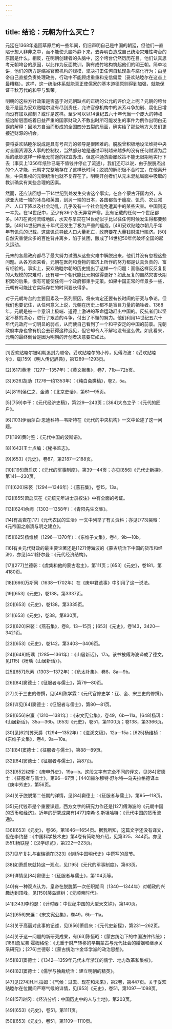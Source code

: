 ```yaml
---
---
---
```

title: 结论：元朝为什么灭亡？
---



元廷在1368年退回草原后的一些年间，仍旧声明自己是中国的朝廷，但他们一直陷于想入非非之中，而不能使头脑冷静下来，去弄明白造成自己统治灾难性垮台的原因是什么。相反，在明朝创建者的头脑中，这个垮台仍然历历在目，他们认真思考元朝垮台的原因，以此作为反面教训，胸有成竹地构筑起他们的明王朝。简单地讲，他们的药方是缩减官僚机构的规模，坚决打击任何自私现象与腐化行为；由皇帝自己直接负责处理政务，行动中不能顾虑重重和宠信偏爱（妥欢贴睦尔在这点上最糟糕）。这样，这一统治体系就能真正使儒家的基本道德原则得到加强，就能保证千秋万代的和平与繁荣。

明朝的这些方针政策是否基于对元朝缺点的正确的公允的评价之上呢？元朝的垮台是不是因为妥欢贴睦尔没有尽到责任，允许官僚机构中的派系斗争加剧、腐化日增而没有加以抑制？或许是这样。至少可以以14世纪五六十年代当一个庞大的特权统治阶层面临着日益严重的国家财政入不敷出时所可能发生的事件为例作出明白无误的解释：因地方自治而形成的全国四分五裂的局面，确实给了那些地方大员们更接近财源的机会。

要将妥欢贴睦尔说成是具有号召力的领导是很困难的。脱脱曾积极地设法维持中央对全国资源及人事的控制权，当然部分地是通过印制越来越多的没有任何财源为后盾的纸钞这样一种毫无前途的权宜办法，但这种通货膨胀政策不能无限期地实行下去（事实上1356年纸钞已毫不值钱并停止了流通）。我们还可以说，由于脱脱杰出的个人才能，元朝才完整地存在了这样长时间；脱脱的解职极不合时宜，在他离开后，中央集权的元朝统治也就不复存在了。明朝开创者们从元末混乱局面中吸取的教训确实有某些合理的因素。

然而，还应该回想一下14世纪到处发生灾害这个事实。在各个蒙古汗国内外，从欧亚大陆一端的冰岛和英国，到另一端的日本，各国都苦于瘟疫、饥荒、农业减产、人口下降以及社会动乱，几乎没有一个社会能免遭其中的某些灾害。中国则无一幸免。在14世纪中，至少有36个冬天异常严寒，比有记载的任何一个世纪都多。[47]在黄河流域地区，水灾与旱灾在14世纪似乎比以往任何时候发生得都要频繁。[48]14世纪四五十年代还发生了极为严重的瘟疫。[49]妥欢贴睦尔朝几乎年年有饥荒的记载，这些饥荒导致人口大量死亡，政府要花大量钱财进行赈济。[50]自然灾害使众多的百姓背井离乡，陷于贫困，酿成了14世纪50年代破坏全国的起义运动。

元末的各届政府都尽了最大努力试图从这些灾难中解脱出来，他们并没有忽视这些问题。从各方面来看，元朝在医药和食物的赈济上所作的努力都是认真负责的、富有经验的。事实上，妥欢贴睦尔朝的历史提出了这样一个问题：面临这样反反复复的大规模的灾难时，还有哪一个朝代能比元朝做得更好？如此反复的自然灾害长期积累的后果，很有可能使任何一个政府都束手无策。如果中国正常的年景多一些，元朝有可能比它实际存在的时间要长得多。

对于元朝垮台的主要因素及一系列原因，将来肯定还要有长时间的研究与争论。但我们也要记住，从任何意义上说，元朝在历史上都不是盲目力量的牺牲者。1368年，元朝是被一个意识上极端、道德上激进的革命运动赶出中国的。反抗者们以坚定不移的决心，进行了艰苦的斗争，付出了不懈的努力。他们利用14世纪五六十年代元政府一切明显的弱点，从而使自己看到了一个和平安定的中国的前景。元朝政府本身也曾有机会去获得这种远见，但它却令人不解地没有这么做。如此看来，元朝的最终倒台是因为明朝的开创者决意要它如此。



***



[1]妥欢贴睦尔被明朝追封为顺帝。妥欢贴睦尔的小传，见傅海波：《妥欢贴睦尔》，载[159]《明人传记辞典》，第1289—1293页。

[2][617]黄溍（1277—1357年）：《黄文献集》，卷7，71b—72b页。

[3][626]胡助（1276—约1353年）：《纯白斋类稿》，卷2，5a。

[4][819]侯仁之、金涛：《北京史话》，第61—95页。

[5][759]李干：《元代经济史稿》，第229—243页；[364]大岛立子：《元代的匠户》。

[6][103]伊丽莎白·恩迪科特—韦斯特在《元代的中央机构》一文中论述了这一问题。

[7][199]黄时鉴：《元代中国的波斯语》。

[8][643]王士点编：《秘书监志》。

[9][653]《元史》，卷87，第2187—2188页。

[10][195]萧启庆：《元代的军事制度》，第39—44页；亦见[856]《元代史新探》，第141—230页。

[11][620]宋褧（1294—1346年）：《燕石集》，卷15，13a。

[12][855]萧启庆在《元统元年进士录校注》中有全面的考证。

[13][624]余阙（1303—1358年）：《青阳先生文集》。

[14]有高岩在[17]《元代农民的生活》一文中列举了有关资料；亦见[773]昊晗：《元帝国之崩溃与明之建立》。

[15][625]杨维桢（1296—1370年）：《东维子文集》，卷4，9b—10b。

[16]有关元代财政的最主要论著还是[127]傅海波的《蒙古统治下中国的货币和经济》，亦见[441]舒尔曼：《元代经济结构》。

[17][277]兰德彰：《虞集和他的蒙古君主》，第111页；[653]《元史》，卷181，第4180页。

[18][666]万斯同（1638—1702年）在《庚申君遗事》中引用了这一说法。

[19][653]《元史》，卷138，第3337页。

[20][653]《元史》，卷138，第3335页。

[21][653]《元史》，卷38。第830页。

[22][620]宋褧：《燕石集》，卷8，13—15页；[653]《元史》，卷143，3420—3421页。

[23][653]《元史》，卷142，第3403—3406页。

[24][648]杨瑀（1285—1361年）：《山居新话》，17a。该书被傅海波译成了德文，见[115]《杨瑀〈山居新话〉》。

[25][657]危素（1303—1372年）：《危太朴集》，卷8，8a—9b。

[26][84]窦德士：《征服者与儒士》，第79—80页。

[27]关于三史的修撰，见[46]陈学霖：《元代官修史学：辽、金、宋三史的修撰》。

[28]详见[84]窦德士：《征服者与儒士》，第80—81页。

[29][656]宋濂（1310—1381年）：《宋文宪公集》，卷49，6b—11a。[648]杨瑀：《山居新话》，35a—36b。[653]《元史》，卷51，第1100页；卷138，第3366页。

[30]见[621]苏天爵（1294—1352年）：《滋溪文稿》，12a—15a；[625]杨维桢：《东维子文集》，卷4，9a—10a。

[31][84]窦德士：《征服者与儒士》，第88—89页。

[32][84]窦德士：《征服者与儒士》，第87页。

[33][652]权衡：《庚申外史》，19a—b。这段文字有完全不同的译文，见[84]窦德士：《征服者与儒士》，第96—97页；[440]赫尔穆特·舒尔特—乌夫拉格德译本《庚申外史》，第56页。

[34]关于脱脱第二任期的详情，见[84]窦德士：《征服者与儒士》，第95—118页。

[35]元代钱币是个重要课题，西方文字的研究力作还是[127]傅海波的《元朝中国的货币和经济》。近年的研究成果有[477]南希·S.斯坦哈特：《元代中国的货币流通》。

[36][653]《元史》，卷66，第1646—1654页。据我所知，这篇文字还没有译文，但在李约瑟：《中国科学技术史》第4卷有简略的介绍，见第325、344页。亦见[551]杨联陞：《汉学综览》，第222—223页。

[37]见牟复礼与崔瑞德在[323]《剑桥中国明代史》中撰写的章节。

[38]如萧启庆就持这一观点，见[195]《元代的军事制度》，第63页。

[39]详情见[84]窦德士：《征服者与儒士》，第104页等。

[40]有一种观点认为，皇帝在脱脱第一次任职期间（1340—1344年）对朝政的兴趣达到顶峰，见[150]藤岛建树：《元顺帝时代》。

[41][343]李约瑟：《计时器：中世纪中国的大型天文钟》，第140页。

[42][656]宋濂：《宋文宪公集》，卷49，6b—11a。

[43]关于高丽对此事的记述，见[856]萧启庆：《元代史新探》，第231—262页。

[44]关于这一问题的新研究成果，有[63]陈恒昭：《蒙古统治下的中国法律传统》；[186]詹尼弗·霍姆格伦：《尤重于财产转移的早期蒙古与元代社会的婚姻和继承关系研究》；[276]兰德彰：《蒙古统治卞金华学派的政治思想》。

[45][83]窦德士：《1342—1359年元代末年浙江的儒学、地方改革和集权》。

[46][82]窦德士：《儒学与独裁统治：建立明朝的精英》。

[47]见[274]H.H.拉姆：《气候：过去、现在和未来》，第2卷，第447页。关于妥欢贴睦尔在位期间严寒气候的详情，见[653]《元史》，卷51，第1097—1098页。

[48][57]赵冈：《经济分析：中国历史中的人与土地》，第203页。

[49][653]《元史》，卷51。第1111页。

[50][653]《元史》，卷51，第1109—1110页。